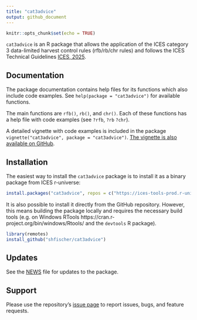 ```yaml
---
title: "cat3advice"
output: github_document
---
```


```r
knitr::opts_chunk$set(echo = TRUE)
```

`cat3advice` is an R package that allows the application of the ICES category 3 data-limited harvest control rules (rfb/rb/chr rules) and follows the ICES Technical Guidelines [ICES, 2025](https://doi.org/10.17895/ices.advice.28506179).

## Documentation

The package documentation contains help files for its functions which also include code examples. See `help(package = "cat3advice")` for available functions.

The main functions are `rfb()`, `rb()`, and `chr()`. Each of these functions has a help file with code examples (see `?rfb`, `?rb` `?chr`).

A detailed vignette with code examples is included in the package `vignette("cat3advice", package = "cat3advice")`. [The vignette is also available on GitHub](https://github.com/shfischer/cat3advice/blob/main/vignettes/cat3advice.md).

## Installation

The easiest way to install the `cat3advice` package is to install it as a binary package from ICES r-universe:

```R
install.packages("cat3advice", repos = c("https://ices-tools-prod.r-universe.dev", "https://cran.r-project.org"))
```

It is also possible to install it directly from the GitHub repository. However, this means building the package locally and requires the necessary build tools (e.g. on Windows RTools https://cran.r-project.org/bin/windows/Rtools/ and the `devtools` R package).

```R
library(remotes)
install_github("shfischer/cat3advice")
```

## Updates

See the [NEWS](https://github.com/shfischer/cat3advice/blob/main/NEWS.md) file for updates to the package.

## Support

Please use the repository's [issue page](https://github.com/shfischer/cat3advice/issues) to report issues, bugs, and feature requests.
